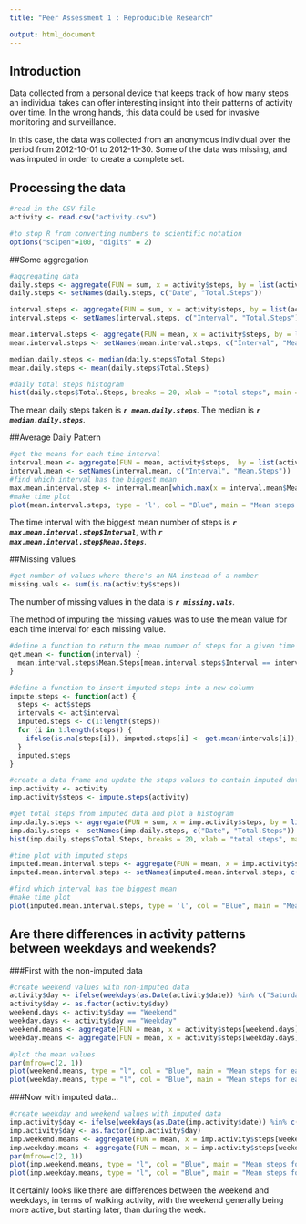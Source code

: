 ```yaml
---
title: "Peer Assessment 1 : Reproducible Research"

output: html_document
---
```


## Introduction

Data collected from a personal device that keeps track of how many steps an individual takes can offer interesting insight into their patterns of activity over time. In the wrong hands, this data could be used for invasive monitoring and surveillance. 

In this case, the data was collected from an anonymous individual over the period from 2012-10-01 to 2012-11-30. Some of the data was missing, and was imputed in order to create a complete set.

## Processing the data

```r
#read in the CSV file
activity <- read.csv("activity.csv")

#to stop R from converting numbers to scientific notation
options("scipen"=100, "digits" = 2)
```

##Some aggregation

```r
#aggregating data
daily.steps <- aggregate(FUN = sum, x = activity$steps, by = list(activity$date), na.rm = TRUE)
daily.steps <- setNames(daily.steps, c("Date", "Total.Steps"))

interval.steps <- aggregate(FUN = sum, x = activity$steps, by = list(activity$interval), na.rm = TRUE)
interval.steps <- setNames(interval.steps, c("Interval", "Total.Steps"))

mean.interval.steps <- aggregate(FUN = mean, x = activity$steps, by = list(activity$interval), na.rm = TRUE)
mean.interval.steps <- setNames(mean.interval.steps, c("Interval", "Mean.Steps"))

median.daily.steps <- median(daily.steps$Total.Steps)
mean.daily.steps <- mean(daily.steps$Total.Steps)

#daily total steps histogram
hist(daily.steps$Total.Steps, breaks = 20, xlab = "total steps", main = "Daily Total Steps")


```

The mean daily steps taken is ***`r mean.daily.steps`***. The median is ***`r median.daily.steps`***.

##Average Daily Pattern

```r
#get the means for each time interval
interval.mean <- aggregate(FUN = mean, activity$steps,  by = list(activity$interval), na.rm = TRUE)
interval.mean <- setNames(interval.mean, c("Interval", "Mean.Steps"))
#find which interval has the biggest mean
max.mean.interval.step <- interval.mean[which.max(x = interval.mean$Mean.Steps),]
#make time plot
plot(mean.interval.steps, type = 'l', col = "Blue", main = "Mean steps for each time interval", xlab = "Time Interval", ylab = "Mean Steps")

```

The time interval with the biggest mean number of steps is ***`r max.mean.interval.step$Interval`***, with ***`r max.mean.interval.step$Mean.Steps`***.


##Missing values

```r
#get number of values where there's an NA instead of a number
missing.vals <- sum(is.na(activity$steps))
```

The number of missing values in the data is ***`r missing.vals`***.

The method of imputing the missing values was to use the mean value for each time interval for each missing value.

```r

#define a function to return the mean number of steps for a given time interval
get.mean <- function(interval) {
  mean.interval.steps$Mean.Steps[mean.interval.steps$Interval == interval]
}

#define a function to insert imputed steps into a new column
impute.steps <- function(act) {
  steps <- act$steps
  intervals <- act$interval
  imputed.steps <- c(1:length(steps))
  for (i in 1:length(steps)) {
    ifelse(is.na(steps[i]), imputed.steps[i] <- get.mean(intervals[i]), imputed.steps[i] <- steps[i])
  }  
  imputed.steps
}

#create a data frame and update the steps values to contain imputed data
imp.activity <- activity
imp.activity$steps <- impute.steps(activity)

#get total steps from imputed data and plot a histogram
imp.daily.steps <- aggregate(FUN = sum, x = imp.activity$steps, by = list(imp.activity$date), na.rm = TRUE)
imp.daily.steps <- setNames(imp.daily.steps, c("Date", "Total.Steps"))
hist(imp.daily.steps$Total.Steps, breaks = 20, xlab = "total steps", main = "Daily Total Steps")

```


```r

#time plot with imputed steps
imputed.mean.interval.steps <- aggregate(FUN = mean, x = imp.activity$steps, by = list(activity$interval), na.rm = TRUE)
imputed.mean.interval.steps <- setNames(imputed.mean.interval.steps, c("Interval", "Mean.Steps"))

#find which interval has the biggest mean
#make time plot
plot(imputed.mean.interval.steps, type = 'l', col = "Blue", main = "Mean steps for each time interval, with imputed values", xlab = "Time Interval", ylab = "Mean Steps")

```

## Are there differences in activity patterns between weekdays and weekends?

###First with the non-imputed data
```r
#create weekend values with non-imputed data
activity$day <- ifelse(weekdays(as.Date(activity$date)) %in% c("Saturday", "Sunday"), "Weekend", "Weekday")
activity$day <- as.factor(activity$day)
weekend.days <- activity$day == "Weekend"
weekday.days <- activity$day == "Weekday"
weekend.means <- aggregate(FUN = mean, x = activity$steps[weekend.days], by = list(activity$interval[weekend.days]), na.rm = TRUE)
weekday.means <- aggregate(FUN = mean, x = activity$steps[weekday.days], by = list(activity$interval[weekday.days]), na.rm = TRUE)

#plot the mean values
par(mfrow=c(2, 1))
plot(weekend.means, type = "l", col = "Blue", main = "Mean steps for each time interval, weekend", xlab = "Time Interval", ylab = "Mean Steps")
plot(weekday.means, type = "l", col = "Blue", main = "Mean steps for each time interval, weekday", xlab = "Time Interval", ylab = "Mean Steps")

```

###Now with imputed data...
```r
#create weekday and weekend values with imputed data
imp.activity$day <- ifelse(weekdays(as.Date(imp.activity$date)) %in% c("Saturday", "Sunday"), "Weekend", "Weekday")
imp.activity$day <- as.factor(imp.activity$day)
imp.weekend.means <- aggregate(FUN = mean, x = imp.activity$steps[weekend.days], by = list(imp.activity$interval[weekend.days]))
imp.weekday.means <- aggregate(FUN = mean, x = imp.activity$steps[weekday.days], by = list(imp.activity$interval[weekday.days]))
par(mfrow=c(2, 1))
plot(imp.weekend.means, type = "l", col = "Blue", main = "Mean steps for each time interval, with imputed data, weekend", xlab = "Time Interval", ylab = "Mean Steps")
plot(imp.weekday.means, type = "l", col = "Blue", main = "Mean steps for each time interval, with imputed data, weekday", xlab = "Time Interval", ylab = "Mean Steps")


```

It certainly looks like there are differences between the weekend and weekdays, in terms of walking activity, with the weekend generally being more active, but starting later, than during the week.
```r
```
